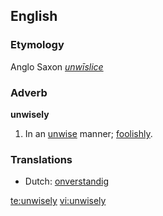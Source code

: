 ==English==

===Etymology===
Anglo Saxon ''[[unwīslice]]''
===Adverb===
'''unwisely'''

#In an [[unwise]] manner; [[foolishly]].

===Translations===
*Dutch: [[onverstandig]]

[[te:unwisely]]
[[vi:unwisely]]